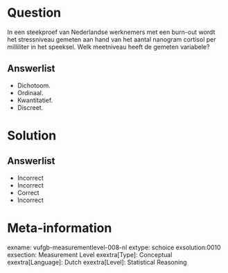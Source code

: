 Question
========
  
In een steekproef van Nederlandse werknemers met een burn-out wordt het stressniveau gemeten aan hand van het aantal nanogram cortisol per milliliter in het speeksel. Welk meetniveau heeft de gemeten variabele?
  
Answerlist
----------
* Dichotoom.
* Ordinaal.
* Kwantitatief.
* Discreet.

Solution
========

Answerlist
----------
* Incorrect
* Incorrect
* Correct
* Incorrect

Meta-information
================
exname: vufgb-measurementlevel-008-nl
extype: schoice
exsolution:0010 
exsection: Measurement Level
exextra[Type]: Conceptual
exextra[Language]: Dutch
exextra[Level]: Statistical Reasoning
